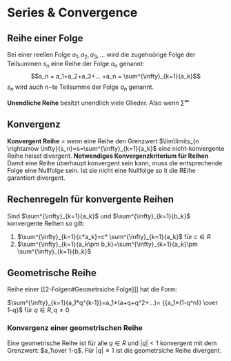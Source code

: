 # Series & Convergence

## Reihe einer Folge

 Bei einer reellen Folge $a_1, a_2, a_3,...$ wird die zugehoörige Folge der Teilsummen $s_n$ eine Reihe der Folge $a_n$ genannt:
$$s_n = a_1+a_2+a_3+... +a_n = \sum^{\infty}_{k=1}{a_k}$$
 $s_n$ wird auch $n$−te Teilsumme der Folge $a_n$ genannt.

**Unendliche Reihe** besitzt unendlich viele Glieder. Also wenn $\sum^{\infty}$

## Konvergenz

**Konvergent Reihe** = wenn eine Reihe den Grenzwert $\lim\limits_{n \rightarrow \infty}{s_n}=s=\sum^{\infty}_{k=1}{a_k}$
eine nicht-konvergente Reihe heisst divergent.
**Notwendiges Konvergenzkriterium für Reihen**
Damit eine Reihe überhaupt konvergent sein kann, muss die entsprechende Folge eine Nullfolge sein. Ist sie nicht eine Nullfolge so it die REihe garantiert divergent.

## Rechenregeln für konvergente Reihen

Sind $\sum^{\infty}_{k=1}{a_k}$ und $\sum^{\infty}_{k=1}{b_k}$ konvergente Reihen so gilt:

1. $\sum^{\infty}_{k=1}{c*a_k}=c* \sum^{\infty}_{k=1}{a_k}$ für $c \in R$
2. $\sum^{\infty}_{k=1}{a_k\pm b_k}=\sum^{\infty}_{k=1}{a_k}\pm \sum^{\infty}_{k=1}{b_k}$

## Geometrische Reihe

Reihe einer [[2-Folgen#Geometrsiche Folge]]] hat die Form:

$\sum^{\infty}_{k=1}{a_1*q^{k-1}}=a_1*(a+q+q^2+...)= {{a_1*(1-q^n)} \over 1-q}$  für $q\in R, q\neq 0$

### Konvergenz einer geometrischen Reihe

 Eine geometrische Reihe ist für alle $q \in R$ und $|q| < 1$ konvergent mit dem Grenzwert: $a_1\over 1-q$. Für $|q|\geq 1$ ist die geometrsiche Reihe divergent.
